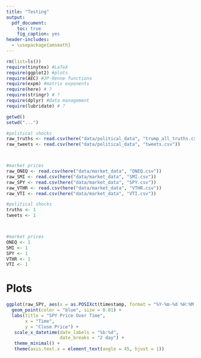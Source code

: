```yaml
---
title: "Testing"
output:
  pdf_document: 
    toc: true
    fig_caption: yes
header-includes:
  - \usepackage{amsmath}
---
```

\newpage

```r
rm(list=ls())
require(tinytex) #LaTeX
require(ggplot2) #plots
require(AEC) #JP-Renne functions
require(expm) #matrix exponents
require(here) # ?
require(stringr) # ?
require(dplyr) #data management
require(lubridate) # ?

getwd()
setwd("...")
```

```r

#political shocks
raw_truths <- read.csv(here("data/political_data", "trump_all_truths.csv"))
raw_tweets <- read.csv(here("data/political_data", "tweets.csv"))



#market prices
raw_ONEQ <- read.csv(here("data/market_data", "ONEQ.csv"))
raw_SMI <- read.csv(here("data/market_data", "SMI.csv"))
raw_SPY <- read.csv(here("data/market_data", "SPY.csv"))
raw_VTHR <- read.csv(here("data/market_data", "VTHR.csv"))
raw_VTI <- read.csv(here("data/market_data", "VTI.csv"))
```

```r

#political shocks
truths <- 1
tweets <- 1



#market prices
ONEQ <- 1
SMI <- 1
SPY <- 1
VTHR <- 1
VTI <- 1

```

# Plots

```r


ggplot(raw_SPY, aes(x = as.POSIXct(timestamp, format = "%Y-%m-%d %H:%M:%S", tz = "UTC"), y = close)) +
  geom_point(color = "blue", size = 0.01) +
  labs(title = "SPY Price Over Time",
       x = "Time",
       y = "Close Price") +
   scale_x_datetime(date_labels = "%b:%d",  
                    date_breaks = "2 day") +
   theme_minimal() +
   theme(axis.text.x = element_text(angle = 45, hjust = 1))
```
